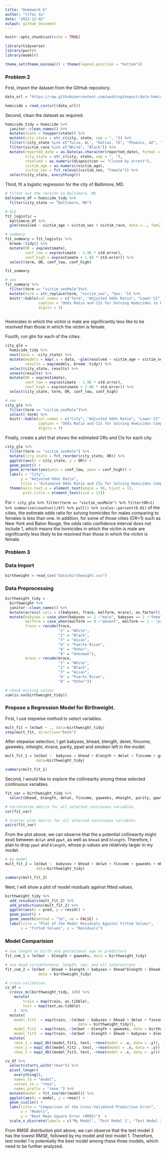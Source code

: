 ```yaml
---
title: "Homework 6"
author: "Yifei Xu"
date: "2022-12-02"
output: github_document
---
```


```r
knitr::opts_chunk$set(echo = TRUE)

library(tidyverse)
library(purrr)
library(modelr)

theme_set(theme_minimal() + theme(legend.position = "bottom"))
```

### Problem 2

First, import the dataset from the GitHub repository.

```r
data_url = "https://raw.githubusercontent.com/washingtonpost/data-homicides/master/homicide-data.csv"

homicide = read_csv(url(data_url)) 
```

Second, clean the dataset as required.

```r
homicide_tidy = homicide %>%
  janitor::clean_names() %>%
  mutate(state = toupper(state)) %>%
  mutate(city_state = str_c(city, state, sep = ", ")) %>%
  filter(!city_state %in% c("Tulsa, AL", "Dallas, TX", "Phoenix, AZ", "Kansas City, MO")) %>%
  filter(victim_race %in% c("White", "Black")) %>%
  mutate(reported_date = as.Date(as.character(reported_date), format = "%Y%m%d"),
         city_state = str_c(city, state, sep = ", "), 
         resolved = as.numeric(disposition == "Closed by arrest"),
         victim_age = as.numeric(victim_age),
         victim_sex = fct_relevel(victim_sex, "Female")) %>% 
  select(city_state, everything()) 

```

Third, fit a logistic regression for the city of Baltimore, MD.

```r
# filter out the records in Baltimore, MD
baltimore_df = homicide_tidy %>%
  filter(city_state == "Baltimore, MD") 

# GLE
fit_logistic = 
  baltimore_df %>% 
  glm(resolved ~ victim_age + victim_sex + victim_race, data = ., family = binomial()) 

# summary
fit_summary = fit_logistic %>% 
  broom::tidy() %>% 
  mutate(OR = exp(estimate),
         conf_low = exp(estimate - 1.96 * std.error),
         conf_high = exp(estimate + 1.96 * std.error)) %>%
  select(term, OR, conf_low, conf_high) 

fit_summary

# sex
fit_summary %>%
  filter(term == "victim_sexMale")%>%
  mutate(term = str_replace(term, "victim_sex", "Sex: ")) %>%
  knitr::kable(col.names = c("Term", "Adjusted Odds Ratio", "Lower CI", "Upper CI"),
               caption = "Odds Ratio and CIs for Solving Homicides in Baltimore Comparing Male to Female",
               digits = 3)
  
```

Homicides in which the victim is male are significantly less like to be resolved than those in which the victim is female.

Fourth, run glm for each of the cities.

```r
city_gle = 
  homicide_tidy %>% 
  nest(data = -city_state) %>% 
  mutate(models = map(.x = data, ~glm(resolved ~ victim_age + victim_sex + victim_race, data = .x, family = binomial())),
         results = map(models, broom::tidy)) %>% 
  select(city_state, results) %>% 
  unnest(results) %>% 
  mutate(OR = exp(estimate),
         conf_low = exp(estimate - 1.96 * std.error),
         conf_high = exp(estimate + 1.96 * std.error)) %>% 
  select(city_state, term, OR, conf_low, conf_high) 

# sex
city_gle %>%
  filter(term == "victim_sexMale")%>%
  select(-term) %>%
  knitr::kable(col.names = c("City", "Adjusted Odds Ratio", "Lower CI", "Upper CI"),
               caption = "Odds Ratio and CIs for Solving Homicides Comparing Male to Female",
               digits = 3)

```

Finally, create a plot that shows the estimated ORs and CIs for each city.

```r
city_gle %>% 
  filter(term == "victim_sexMale") %>% 
  mutate(city_state = fct_reorder(city_state, OR)) %>% 
  ggplot(aes(x = city_state, y = OR)) + 
  geom_point() + 
  geom_errorbar(aes(ymin = conf_low, ymax = conf_high)) + 
  labs(x = "City", 
       y = "Adjusted Odds Ratio",
       title = "Estimated Odds Ratio and CIs for Solving Homicides Comparing Male to Female") +
  theme(axis.text.x = element_text(angle = 90, hjust = 1),
        plot.title = element_text(size = 12))
```

For `r city_gle %>% filter(term == "victim_sexMale") %>% filter(OR<1) %>% summarise(count=n()/47) %>% pull() %>% scales::percent(0.01)` of the cities, the estimate odds ratio for solving homicides for males comparing to females is less than one. In addition, for some of those cities (OR<1) such as New York and Baton Rouge, the odds ratio confidence interval does not include 1, which means the homicides in which the victim is male are significantly less likely to be resolved than those in which the victim is female. 

### Problem 3 

### Data Import

```r
birthweight = read_csv("data/birthweight.csv")
```

### Data Preprocessing

```r
birthweight_tidy =
  birthweight %>% 
  janitor::clean_names() %>%
  mutate(across(.cols = c(babysex, frace, malform, mrace), as.factor)) %>%
  mutate(babysex = case_when(babysex == 1 ~"male", babysex == 2 ~"female"),
         malform = case_when(malform == 0 ~"absent", malform == 1 ~ "present"),
         frace = recode(frace, 
                        "1" = "White", 
                        "2" = "Black", 
                        "3" = "Asian", 
                        "4" = "Puerto Rican", 
                        "8" = "Other", 
                        "9" = "Unknown"),
         mrace = recode(mrace, 
                        "1" = "White", 
                        "2" = "Black", 
                        "3" = "Asian", 
                        "4" = "Puerto Rican", 
                        "8" = "Other"))

# check missing values
sum(is.na(birthweight_tidy))

```

### Propose a Regression Model for Birthweight.

First, I use stepwise method to select variables.

```r
mult_fit = lm(bwt ~ ., data=birthweight_tidy)
step(mult_fit, direction="both")
```

After stepwise selection, I get babysex, bhead, blength, delwt, fincome, gaweeks, mheight, mrace, parity, ppwt and smoken left in the model.

```r
mult_fit_1 = lm(bwt ~  babysex + bhead + blength + delwt + fincome + gaweeks + mheight + mrace + parity + ppwt + smoken,
              data=birthweight_tidy)

summary(mult_fit_1)
```

Second, I would like to explore the collinearity among these selected continuous variables.

```r
fit_var = birthweight_tidy %>%
  select(bhead, blength, delwt, fincome, gaweeks, mheight, parity, ppwt, smoken)

# Correlation matrix for all selected continuous variables
cor(fit_var)

# Scatter plot matrix for all selected continuous variables
pairs(fit_var)
```

From the plot above, we can observe that the a potential collinearity might exsit between `delwt` and `ppwt`, as well as `bhead` and `blength`. Therefore, I plan to drop `ppwt` and `blength`, whose p-values are relatively larger in my model.

```r
# my model
mult_fit_2 = lm(bwt ~  babysex + bhead + delwt + fincome + gaweeks + mheight + mrace + parity + smoken,
              data=birthweight_tidy)

summary(mult_fit_2)
```

Next, I will show a plot of model residuals against fitted values.

```r
birthweight_tidy %>%
  add_residuals(mult_fit_2) %>%
  add_predictions(mult_fit_2) %>%
  ggplot(aes(x = pred, y = resid)) +
  geom_point() +
  geom_smooth(method = "lm", se = FALSE) +
  labs(title = "Plot of the Model Residuals Against Fitted Values",
       x = "Fitted Values", y = "Residuals") 
```


### Model Comparision

```r
# use length at birth and gestational age as predictors
fit_com_1 = lm(bwt ~ blength + gaweeks, data = birthweight_tidy)

# use head circumference, length, sex, and all interactions
fit_com_2 = lm(bwt ~ bhead + blength + babysex + bhead*blength + bhead*babysex + blength*babysex + bhead*blength*babysex,
               data = birthweight_tidy)

# cross-validation 
cv_df = 
  crossv_mc(birthweight_tidy, 100) %>% 
    mutate(
        train = map(train, as.tibble),
        test = map(test,as.tibble)
    )  %>%
  mutate(
    model_fit1  = map(train, ~lm(bwt ~ babysex + bhead + delwt + fincome + gaweeks + mheight + mrace + parity + smoken,
                                 data = birthweight_tidy)),
    model_fit2  = map(train, ~lm(bwt ~ blength + gaweeks, data = birthweight_tidy)),
    model_fit3  = map(train, ~lm(bwt ~ blength + bhead + babysex + blength*bhead + blength* babysex + bhead*babysex + blength*bhead*babysex, data = birthweight_tidy))) %>% 
  mutate(
    rmse_1 = map2_dbl(model_fit1, test, ~rmse(model = .x, data = .y)),
    rmse_2 = map2_dbl(model_fit2 , test, ~rmse(model = .x, data = .y)),
    rmse_3 = map2_dbl(model_fit3, test, ~rmse(model = .x, data = .y))) 

cv_df %>% 
  select(starts_with("rmse")) %>% 
  pivot_longer(
    everything(),
    names_to = "model", 
    values_to = "rmse",
    names_prefix = "rmse_") %>% 
  mutate(model = fct_inorder(model)) %>% 
  ggplot(aes(x = model, y = rmse)) + 
  geom_violin() +
  labs(title = "Comparison of the Cross-Validated Prediction Error", 
       x = "Models", 
       y = "Root Mean Square Error (RMSE)")  +
  scale_x_discrete(labels = c("My Model", "Test Model 1", "Test Model 2")) 
```

From RMSE distribution plot above, we can observe that the test model 2 has the lowest RMSE, followed by my model and test model 1. Therefore, test model 1 is potentially the best model among these three models, which need to be further analyzed.














